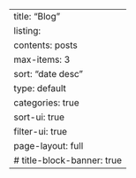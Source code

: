 ---
title: "Blog"
listing:
  contents: posts
  max-items: 3
  sort: "date desc"
  type: default
  categories: true
  sort-ui: true
  filter-ui: true
page-layout: full
# title-block-banner: true
---